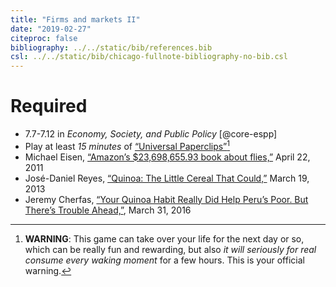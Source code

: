 ```yaml
---
title: "Firms and markets II"
date: "2019-02-27"
citeproc: false
bibliography: ../../static/bib/references.bib
csl: ../../static/bib/chicago-fullnote-bibliography-no-bib.csl
---
```


# Required

- <i class="fas fa-book"></i> 7.7-7.12 in *Economy, Society, and Public Policy* [@core-espp]
- <i class="fas fa-trophy"></i> Play at least *15 minutes* of ["Universal Paperclips"](http://www.decisionproblem.com/paperclips/)^[**WARNING**: This game can take over your life for the next day or so, which can be really fun and rewarding, but also *it will seriously for real consume every waking moment* for a few hours. This is your official warning.]
- <i class="fas fa-external-link-square-alt"></i> Michael Eisen, ["Amazon's $23,698,655.93 book about flies,"](http://www.michaeleisen.org/blog/?p=358) April 22, 2011
- <i class="fas fa-external-link-square-alt"></i> José-Daniel Reyes, ["Quinoa: The Little Cereal That Could,"](http://blogs.worldbank.org/trade/quinoa-the-little-cereal-that-could) March 19, 2013
- <i class="fas fa-external-link-square-alt"></i> Jeremy Cherfas, ["Your Quinoa Habit Really Did Help Peru's Poor. But There's Trouble Ahead,"](https://www.npr.org/sections/thesalt/2016/03/31/472453674/your-quinoa-habit-really-did-help-perus-poor-but-theres-trouble-ahead), March 31, 2016
